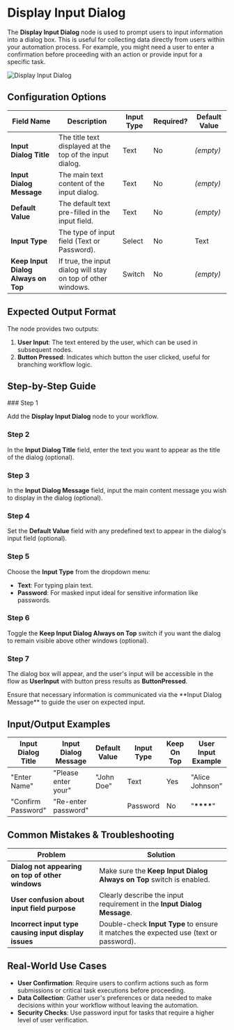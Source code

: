 
# Display Input Dialog

The **Display Input Dialog** node is used to prompt users to input information into a dialog box. This is useful for collecting data directly from users within your automation process. For example, you might need a user to enter a confirmation before proceeding with an action or provide input for a specific task.

![Display Input Dialog](./display-input-dialog.png)

## Configuration Options

| Field Name                          | Description                                                  | Input Type | Required? | Default Value |
| ----------------------------------- | ------------------------------------------------------------ | ---------- | --------- | ------------- |
| **Input Dialog Title**              | The title text displayed at the top of the input dialog.     | Text       | No        | _(empty)_     |
| **Input Dialog Message**            | The main text content of the input dialog.                   | Text       | No        | _(empty)_     |
| **Default Value**                   | The default text pre-filled in the input field.              | Text       | No        | _(empty)_     |
| **Input Type**                      | The type of input field (Text or Password).                  | Select     | No        | Text          |
| **Keep Input Dialog Always on Top** | If true, the input dialog will stay on top of other windows. | Switch     | No        | _(empty)_     |

## Expected Output Format

The node provides two outputs:

1. **User Input**: The text entered by the user, which can be used in subsequent nodes.
2. **Button Pressed**: Indicates which button the user clicked, useful for branching workflow logic.

## Step-by-Step Guide

<Steps>
### Step 1

Add the **Display Input Dialog** node to your workflow.

### Step 2

In the **Input Dialog Title** field, enter the text you want to appear as the title of the dialog (optional).

### Step 3

In the **Input Dialog Message** field, input the main content message you wish to display in the dialog (optional).

### Step 4

Set the **Default Value** field with any predefined text to appear in the dialog's input field (optional).

### Step 5

Choose the **Input Type** from the dropdown menu:

- **Text**: For typing plain text.
- **Password**: For masked input ideal for sensitive information like passwords.

### Step 6

Toggle the **Keep Input Dialog Always on Top** switch if you want the dialog to remain visible above other windows (optional).

### Step 7

The dialog box will appear, and the user's input will be accessible in the flow as **UserInput** with button press results as **ButtonPressed**.

</Steps>

<Callout type="warning" title="Important">
  Ensure that necessary information is communicated via the **Input Dialog
  Message** to guide the user on expected input.
</Callout>

## Input/Output Examples

| Input Dialog Title | Input Dialog Message | Default Value | Input Type | Keep On Top | User Input Example | Button Pressed Example |
| ------------------ | -------------------- | ------------- | ---------- | ----------- | ------------------ | ---------------------- |
| "Enter Name"       | "Please enter your"  | "John Doe"    | Text       | Yes         | "Alice Johnson"    | "OK"                   |
| "Confirm Password" | "Re-enter password"  |               | Password   | No          | "**\*\*\*\***"     | "Submit"               |

## Common Mistakes & Troubleshooting

| Problem                                               | Solution                                                                              |
| ----------------------------------------------------- | ------------------------------------------------------------------------------------- |
| **Dialog not appearing on top of other windows**      | Make sure the **Keep Input Dialog Always on Top** switch is enabled.                  |
| **User confusion about input field purpose**          | Clearly describe the input requirement in the **Input Dialog Message**.               |
| **Incorrect input type causing input display issues** | Double-check **Input Type** to ensure it matches the expected use (text or password). |

## Real-World Use Cases

- **User Confirmation**: Require users to confirm actions such as form submissions or critical task executions before proceeding.
- **Data Collection**: Gather user's preferences or data needed to make decisions within your workflow without leaving the automation.
- **Security Checks**: Use password input for tasks that require a higher level of user verification.
